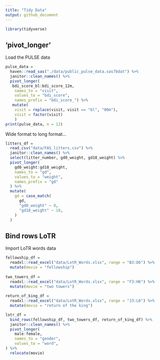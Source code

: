 ```yaml
---
title: "Tidy Data"
output: github_document
---
```


```r
library(tidyverse)
```

## 'pivot_longer'

Load the PULSE data

```r
pulse_data = 
  haven::read_sas("./data/public_pulse_data.sas7bdat") %>% 
  janitor::clean_names() %>% 
  pivot_longer(
   bdi_score_bl:bdi_score_12m,
    names_to = "visit",
    values_to = "bdi_score",
    names_prefix = "bdi_score_") %>% 
   mutate(
    visit = replace(visit, visit == "bl", "00m"),
    visit = factor(visit)
    )
print(pulse_data, n = 12)
```

Wide format to long format...

```r
litters_df = 
  read_csv("data/FAS_litters.csv") %>% 
  janitor::clean_names() %>% 
  select(litter_number, gd0_weight, gd18_weight) %>% 
  pivot_longer(
    gd0_weight:gd18_weight,
    names_to = "gd",
    values_to = "weight",
    names_prefix = "gd"
  ) %>% 
  mutate(
    gd = case_match(
      gd,
      "gd0_weight" ~ 0,
      "gd18_weight" ~ 18,
    )
  )
```

## Bind rows LoTR

Import LoTR words data

```r
fellowship_df = 
  readxl::read_excel("data/LotR_Words.xlsx", range = "B3:D6") %>% 
  mutate(movie = "fellowship")
                     
two_towers_df = 
  readxl::read_excel("data/LotR_Words.xlsx", range = "F3:H6") %>% 
  mutate(movie = "two towers")
                    
return_of_king_df = 
  readxl::read_excel("data/LotR_Words.xlsx", range = "J3:L6") %>% 
  mutate(movie = "return of the king")

lotr_df =
  bind_rows(fellowship_df, two_towers_df, return_of_king_df) %>% 
  janitor::clean_names() %>% 
  pivot_longer(
    male:female,
    names_to = "gender",
    values_to = "word",
) %>% 
  relocate(movie)
```


